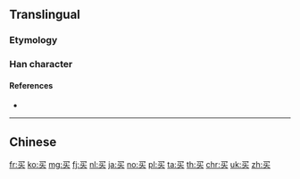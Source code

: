 {{character info/new}}
{{also|買}}
==Translingual==
{{stroke order}}

===Etymology===
{{Han simp|買|t=买}}

===Han character===
{{Han char|rn=5|rad=乙|as=05|sn=6|four=17430/17804|canj=NYK|ids=⿱乛头}}

====References====
* {{Han ref|kx=0084.141|hdz=10053.100|uh=4E70|ud=20080}}

----

==Chinese==
{{zh-see|買}}

[[fr:买]]
[[ko:买]]
[[mg:买]]
[[fj:买]]
[[nl:买]]
[[ja:买]]
[[no:买]]
[[pl:买]]
[[ta:买]]
[[th:买]]
[[chr:买]]
[[uk:买]]
[[zh:买]]